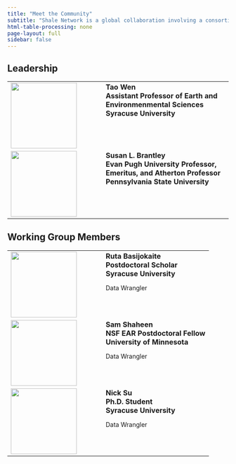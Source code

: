 ```yaml
---
title: "Meet the Community"
subtitle: "Shale Network is a global collaboration involving a consortium of Energy-Water researchers and institutions."
html-table-processing: none
page-layout: full
sidebar: false
---
```


## Leadership
```{=html}
<table border="0" cellpadding=10px cellspacing="0">
  <tr valign="top">
    <td style="width:200px"><a href="url"><img src="portraits/Tao_Wen.jpg" align="left" height="150px" width="150px"></a>
    </td>
    <td>
      <strong>
        Tao Wen<BR>
        Assistant Professor of Earth and Environmenmental Sciences<BR>
        Syracuse University<BR>
      </strong>
    </td>
  </tr>
  <tr valign="top">
    <td style="width:200px"><a href="url"><img src="portraits/Susan_Brantley.jpg" align="left" height="150px" width="150px"></a>
    </td>
    <td>
      <strong>
        Susan L. Brantley<BR>
        Evan Pugh University Professor, Emeritus, and Atherton Professor<BR>
        Pennsylvania State University<BR>
      </strong>
    </td>
  </tr>
</table>
```

## Working Group Members
```{=html}
<table border="0" cellpadding=10px cellspacing="0">
  <tr valign="top">
    <td style="width:200px"><a href="url"><img src="portraits/Ruta_Basijokaite.jpg" align="left" height="150px" width="150px"></a>
    </td>
    <td>
      <strong>
        Ruta Basijokaite<BR>
        Postdoctoral Scholar<BR>
        Syracuse University<BR>
      </strong>
      <p style = "font-size:14px">
        Data Wrangler
      </p>
    </td>
  </tr>
  <tr valign="top">
    <td style="width:200px"><a href="url"><img src="portraits/Sam_Shaheen.jpg" align="left" height="150px" width="150px"></a>
    </td>
    <td>
      <strong>
        Sam Shaheen<BR>
        NSF EAR Postdoctoral Fellow<BR>
        University of Minnesota<BR>
      </strong>
      <p style = "font-size:14px">
        Data Wrangler
      </p>
    </td>
  </tr>
  <tr valign="top">
    <td style="width:200px"><a href="url"><img src="portraits/Nick_Su.jpg" align="left" height="150px" width="150px"></a>
    </td>
    <td>
      <strong>
        Nick Su<BR>
        Ph.D. Student<BR>
        Syracuse University<BR>
      </strong>
      <p style = "font-size:14px">
        Data Wrangler
      </p>
    </td>
  </tr>
</table>
```